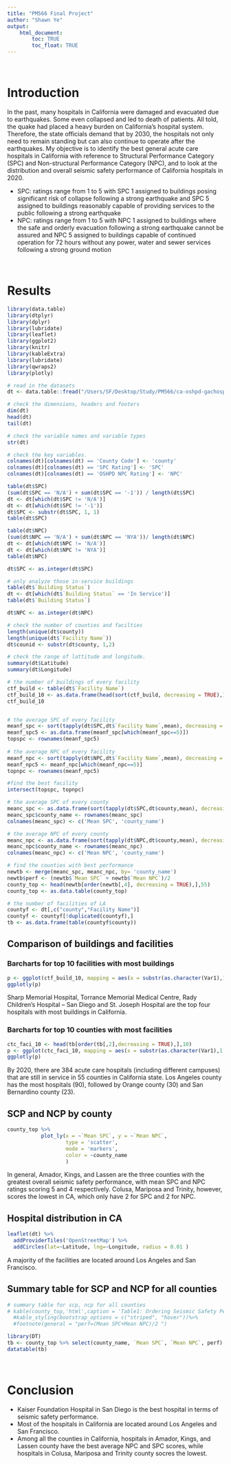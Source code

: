 ```yaml
---
title: "PM566 Final Project"
author: "Shawn Ye"
output: 
    html_document:
        toc: TRUE
        toc_float: TRUE
---
```

<br>

# Introduction
In the past, many hospitals in California were damaged and evacuated due to earthquakes. Some even collapsed and led to death of patients. All told, the quake had placed a heavy burden on California’s hospital system. Therefore, the state officials demand that by 2030, the hospitals not only need to remain standing but can also continue to operate after the earthquakes. My objective is to identify the best general acute care hospitals in California with reference to Structural Performance Category (SPC) and Non-structural Performance Category (NPC), and to look at the distribution and overall seismic safety performance of California hospitals in 2020.

- SPC: ratings range from 1 to 5 with SPC 1 assigned to buildings posing significant risk of collapse following a strong earthquake and SPC 5 assigned to buildings reasonably capable of providing services to the public following a strong earthquake 
- NPC: ratings range from 1 to 5 with NPC 1 assigned to buildings where the safe and orderly evacuation following a strong earthquake cannot be assured and NPC 5 assigned to buildings capable of continued operation for 72 hours without any power, water and sewer services following a strong ground motion

<br>

# Results
```r
library(data.table)
library(dtplyr)
library(dplyr)
library(lubridate)
library(leaflet)
library(ggplot2)
library(knitr)
library(kableExtra)
library(lubridate)
library(qwraps2)
library(plotly)
```

```r
# read in the datasets
dt <- data.table::fread("/Users/SF/Desktop/Study/PM566/ca-oshpd-gachospital-buildingspcnpcratings-09252020.csv")

# check the dimensions, headers and footers
dim(dt)
head(dt)
tail(dt)

# check the variable names and variable types
str(dt)

# check the key variables.
colnames(dt)[colnames(dt) == 'County Code'] <- 'county'
colnames(dt)[colnames(dt) == 'SPC Rating'] <- 'SPC'
colnames(dt)[colnames(dt) == 'OSHPD NPC Rating'] <- 'NPC'

table(dt$SPC)
(sum(dt$SPC == 'N/A') + sum(dt$SPC == '-1')) / length(dt$SPC)
dt <- dt[which(dt$SPC != 'N/A')]
dt <- dt[which(dt$SPC != '-1')]
dt$SPC <- substr(dt$SPC, 1, 1)
table(dt$SPC)

table(dt$NPC)
(sum(dt$NPC == 'N/A') + sum(dt$NPC == 'NYA'))/ length(dt$NPC)
dt <- dt[which(dt$NPC != 'N/A')]
dt <- dt[which(dt$NPC != 'NYA')]
table(dt$NPC)

dt$SPC <- as.integer(dt$SPC)

# only analyze those in-service buildings
table(dt$`Building Status`)
dt <- dt[which(dt$`Building Status` == 'In Service')]
table(dt$`Building Status`)

dt$NPC <- as.integer(dt$NPC)

# check the number of counties and facilties
length(unique(dt$county))
length(unique(dt$`Facility Name`))
dt$counid <- substr(dt$county, 1,2)

# check the range of lattitude and longitude.
summary(dt$Latitude)
summary(dt$Longitude)
```

```r
# the number of buildings of every facility
ctf_build <- table(dt$`Facility Name`)
ctf_build_10 <- as.data.frame(head(sort(ctf_build, decreasing = TRUE),10))
ctf_build_10


# the average SPC of every facility
meanf_spc <- sort(tapply(dt$SPC,dt$`Facility Name`,mean), decreasing = TRUE)
meanf_spc5 <- as.data.frame(meanf_spc[which(meanf_spc==5)])
topspc <- rownames(meanf_spc5)
  
# the average NPC of every facility
meanf_npc <- sort(tapply(dt$NPC,dt$`Facility Name`,mean), decreasing = TRUE)
meanf_npc5 <- meanf_npc[which(meanf_npc==5)]
topnpc <- rownames(meanf_npc5)

#find the best facility
intersect(topspc, topnpc)

# the average SPC of every county
meanc_spc <- as.data.frame(sort(tapply(dt$SPC,dt$county,mean), decreasing = TRUE))
meanc_spc$county_name <- rownames(meanc_spc)
colnames(meanc_spc) <- c('Mean SPC', 'county_name')

# the average NPC of every county
meanc_npc <- as.data.frame(sort(tapply(dt$NPC,dt$county,mean), decreasing = TRUE))
meanc_npc$county_name <- rownames(meanc_npc)
colnames(meanc_npc) <- c('Mean NPC', 'county_name')

# find the counties with best performance
newtb <- merge(meanc_spc, meanc_npc, by= 'county_name')
newtb$perf <- (newtb$`Mean SPC` + newtb$`Mean NPC`)/2
county_top <- head(newtb[order(newtb[,4], decreasing = TRUE),],55)
county_top <- as.data.table(county_top)

# the number of facilities of LA
countyf <- dt[,c("county","Facility Name")]
countyf <- countyf[!duplicated(countyf),]
tb <- as.data.frame(table(countyf$county))
```

## Comparison of buildings and facilities
### Barcharts for top 10 facilities with most buildings
```r
p <- ggplot(ctf_build_10, mapping = aes(x = substr(as.character(Var1),1,50), y = Freq)) + geom_bar(stat = 'identity',fill = 'salmon2') + xlab('hospital name') + theme(axis.text.x = element_text(angle = 45, hjust = 0.5, vjust = 0.5))
ggplotly(p)
```
Sharp Memorial Hospital, Torrance Memorial Medical Centre, Rady Children’s Hospital – San Diego and St. Joseph Hospital are the top four hospitals with most buildings in California. 

### Barcharts for top 10 counties with most facilities
```r
ctc_faci_10 <- head(tb[order(tb[,2],decreasing = TRUE),],10)
p <- ggplot(ctc_faci_10, mapping = aes(x = substr(as.character(Var1),1,30), y = Freq)) + geom_bar(stat = 'identity',fill = 'skyblue3') +xlab('county_ID') + theme(axis.text.x = element_text(angle = 45, hjust = 0.5, vjust = 0.5))
ggplotly(p)
```
By 2020, there are 384 acute care hospitals (including different campuses) that are still in service in 55 counties in California state. Los Angeles county has the most hospitals (90), followed by Orange county (30) and San Bernardino county (23).  

## SCP and NCP by county
```r
county_top %>% 
           plot_ly(x = ~`Mean SPC`, y = ~`Mean NPC`, 
                   type = 'scatter',
                   mode = 'markers',
                   color = ~county_name
                   )
```
In general, Amador, Kings, and Lassen are the three counties with the greatest overall seismic safety performance, with mean SPC and NPC ratings scoring 5 and 4 respectively. Colusa, Mariposa and Trinity, however, scores the lowest in CA, which only have 2 for SPC and 2 for NPC. 

## Hospital distribution in CA
```r
leaflet(dt) %>%
  addProviderTiles('OpenStreetMap') %>%
  addCircles(lat=~Latitude, lng=~Longitude, radius = 0.01 ) 
```
A majority of the facilities are located around Los Angeles and San Francisco. 

## Summary table for SCP and NCP for all counties
```r
# summary table for scp, ncp for all counties
# kable(county_top,'html',caption = 'Table1: Ordering Seismic Safety Performance For All Counties In CA')%>%
  #kable_styling(bootstrap_options = c("striped", "hover"))%>%
  #footnote(general = "perf=(Mean SPC+Mean NPC)/2 ")

library(DT)
tb <- county_top %>% select(county_name, `Mean SPC`, `Mean NPC`, perf)
datatable(tb)

```

<br>

# Conclusion
- Kaiser Foundation Hospital in San Diego is the best hospital in terms of seismic safety performance.  
- Most of the hospitals in California are located around Los Angeles and San Francisco.  
- Among all the counties in California, hospitals in Amador, Kings, and Lassen county have the best average NPC and SPC scores, while hospitals in Colusa, Mariposa and Trinity county socres the lowest.

